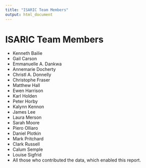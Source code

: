 ```yaml
---
title: "ISARIC Team Members"
output: html_document
---
```


# ISARIC Team Members

*	Kenneth Bailie
* Gail Carson
* Emmanuelle A. Dankwa
* Annemarie Docherty 
* Christl A. Donnelly
* Christophe Fraser
* Matthew Hall
*	Ewen Harrison
* Karl Holden
* Peter Horby
* Kalynn Kennon
* James Lee
* Laura Merson
* Sarah Moore
* Piero Olliaro
* Daniel Plotkin
* Mark Pritchard
*	Clark Russell
* Calum Semple 
*	Louise Sigfrid
*	All those who contributed the data, which enabled this report.